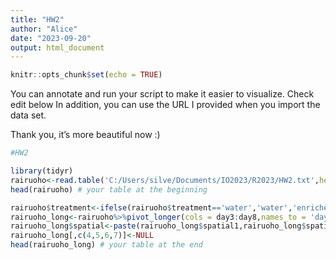 ```yaml
---
title: "HW2"
author: "Alice"
date: "2023-09-20"
output: html_document
---
```


```r
knitr::opts_chunk$set(echo = TRUE)
```


You can annotate and run your script to make it easier to visualize. Check edit below
In addition, you can use the URL I provided when you import the data set.

Thank you, it's more beautiful now :)


```r
#HW2

library(tidyr)
rairuoho<-read.table('C:/Users/silve/Documents/IO2023/R2023/HW2.txt',header=T, sep = '\t', dec = '.')
head(rairuoho) # your table at the beginning

rairuoho$treatment<-ifelse(rairuoho$treatment=='water','water','enriched')
rairuoho_long<-rairuoho%>%pivot_longer(cols = day3:day8,names_to = 'day',values_to = 'length')
rairuoho_long$spatial<-paste(rairuoho_long$spatial1,rairuoho_long$spatial2,sep = "_")
rairuoho_long[,c(4,5,6,7)]<-NULL
head(rairuoho_long) # your table at the end

```



